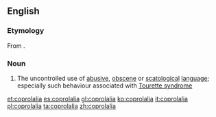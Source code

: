 ==English==

===Etymology===
From {{confix|copro|lalia}}.

===Noun===
{{wikipedia}}
{{en-noun|s|-}}

# The uncontrolled use of [[abusive]], [[obscene]] or [[scatological]] [[language]]; especially such behaviour associated with [[Tourette syndrome]]

[[et:coprolalia]]
[[es:coprolalia]]
[[gl:coprolalia]]
[[ko:coprolalia]]
[[it:coprolalia]]
[[pl:coprolalia]]
[[ta:coprolalia]]
[[zh:coprolalia]]